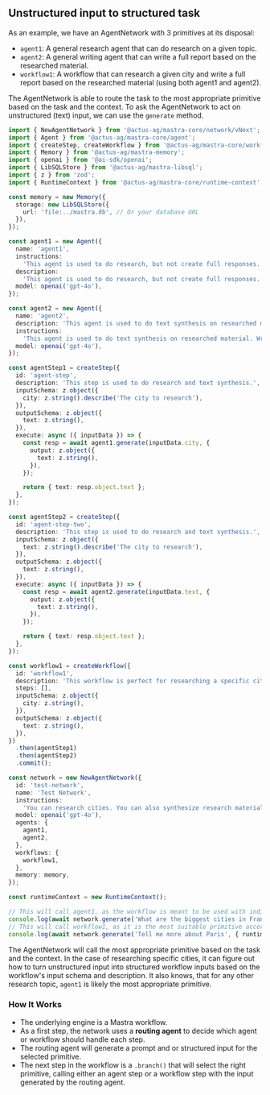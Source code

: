 ## Unstructured input to structured task

As an example, we have an AgentNetwork with 3 primitives at its disposal:

- `agent1`: A general research agent that can do research on a given topic.
- `agent2`: A general writing agent that can write a full report based on the researched material.
- `workflow1`: A workflow that can research a given city and write a full report based on the researched material (using both agent1 and agent2).

The AgentNetwork is able to route the task to the most appropriate primitive based on the task and the context.
To ask the AgentNetwork to act on unstructured (text) input, we can use the `generate` method.

```typescript
import { NewAgentNetwork } from '@actus-ag/mastra-core/network/vNext';
import { Agent } from '@actus-ag/mastra-core/agent';
import { createStep, createWorkflow } from '@actus-ag/mastra-core/workflows';
import { Memory } from '@actus-ag/mastra-memory';
import { openai } from '@ai-sdk/openai';
import { LibSQLStore } from '@actus-ag/mastra-libsql';
import { z } from 'zod';
import { RuntimeContext } from '@actus-ag/mastra-core/runtime-context';

const memory = new Memory({
  storage: new LibSQLStore({
    url: 'file:../mastra.db', // Or your database URL
  }),
});

const agent1 = new Agent({
  name: 'agent1',
  instructions:
    'This agent is used to do research, but not create full responses. Answer in bullet points only and be concise.',
  description:
    'This agent is used to do research, but not create full responses. Answer in bullet points only and be concise.',
  model: openai('gpt-4o'),
});

const agent2 = new Agent({
  name: 'agent2',
  description: 'This agent is used to do text synthesis on researched material. It writes articles in full paragraphs.',
  instructions:
    'This agent is used to do text synthesis on researched material. Write a full report based on the researched material. Do not use bullet points. Write full paragraphs. There should not be a single bullet point in the final report. You write articles.',
  model: openai('gpt-4o'),
});

const agentStep1 = createStep({
  id: 'agent-step',
  description: 'This step is used to do research and text synthesis.',
  inputSchema: z.object({
    city: z.string().describe('The city to research'),
  }),
  outputSchema: z.object({
    text: z.string(),
  }),
  execute: async ({ inputData }) => {
    const resp = await agent1.generate(inputData.city, {
      output: z.object({
        text: z.string(),
      }),
    });

    return { text: resp.object.text };
  },
});

const agentStep2 = createStep({
  id: 'agent-step-two',
  description: 'This step is used to do research and text synthesis.',
  inputSchema: z.object({
    text: z.string().describe('The city to research'),
  }),
  outputSchema: z.object({
    text: z.string(),
  }),
  execute: async ({ inputData }) => {
    const resp = await agent2.generate(inputData.text, {
      output: z.object({
        text: z.string(),
      }),
    });

    return { text: resp.object.text };
  },
});

const workflow1 = createWorkflow({
  id: 'workflow1',
  description: 'This workflow is perfect for researching a specific city.',
  steps: [],
  inputSchema: z.object({
    city: z.string(),
  }),
  outputSchema: z.object({
    text: z.string(),
  }),
})
  .then(agentStep1)
  .then(agentStep2)
  .commit();

const network = new NewAgentNetwork({
  id: 'test-network',
  name: 'Test Network',
  instructions:
    'You can research cities. You can also synthesize research material. You can also write a full report based on the researched material.',
  model: openai('gpt-4o'),
  agents: {
    agent1,
    agent2,
  },
  workflows: {
    workflow1,
  },
  memory: memory,
});

const runtimeContext = new RuntimeContext();

// This will call agent1, as the workflow is meant to be used with individual cities. The best primitive according to the routing agent is thus agent1 which is a general research primitive.
console.log(await network.generate('What are the biggest cities in France? How are they like?', { runtimeContext }));
// This will call workflow1, as it is the most suitable primitive according to the routing agent when researching individual cities.
console.log(await network.generate('Tell me more about Paris', { runtimeContext }));
```

The AgentNetwork will call the most appropriate primitive based on the task and the context. In the case of researching specific cities, it can figure out how to turn unstructured input into structured workflow inputs based on the workflow's input schema and description. It also knows, that for any other research topic, `agent1` is likely the most appropriate primitive.

### How It Works

- The underlying engine is a Mastra workflow.
- As a first step, the network uses a **routing agent** to decide which agent or workflow should handle each step.
- The routing agent will generate a prompt and or structured input for the selected primitive.
- The next step in the workflow is a `.branch()` that will select the right primitive, calling either an agent step or a workflow step with the input generated by the routing agent.

